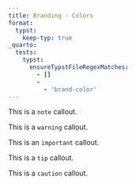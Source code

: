 ```yaml
---
title: Branding - Colors
format:
  typst:
    keep-typ: true
_quarto:
  tests:
    typst:
      ensureTypstFileRegexMatches:
        - []
        -
          - 'brand-color'
---
```


::: {.callout-note}
This is a `note` callout.
:::

::: {.callout-warning}
This is a `warning` callout.
:::

::: {.callout-important}
This is an `important` callout.
:::

::: {.callout-tip}
This is a `tip` callout.
:::

::: {.callout-caution}
This is a `caution` callout.
:::

